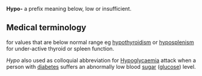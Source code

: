 '''Hypo-''' a prefix meaning below, low or insufficient. 


== Medical terminology == for values that are below normal range eg [[hypothyroidism]] or [[hyposplenism]] for under-active thyroid  or spleen function.

''Hypo'' also used as colloquial abbreviation for [[Hypoglycaemia]] attack when a person with [[diabetes]] suffers an abnormally low blood [[sugar]] ([[glucose]]) level.
